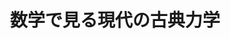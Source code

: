 ﻿---
title: "数学で見る現代の古典力学"
category: "理学院"
vol: 36
interviewee: "伊藤 秀一 "
url: ""
tags: ["数学","力学","運動","時間","無限"]
pdf: "36-6.pdf"
career: ""
preface: "古典力学の運動はハミルトン系と呼ばれる方程式系により記述される。その系を用いて、力学の運動方程式の解の、時間無限遠方での挙動を考える。"
---
